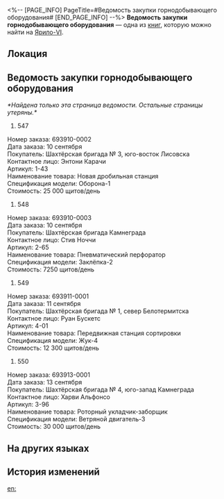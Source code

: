 <%-- [PAGE_INFO]
PageTitle=#Ведомость закупки горнодобывающего оборудования#
[END_PAGE_INFO] --%>
{{Дополнить}}
{{Книга Инфобокс
|id           = 005
|partIds      = 190105
|Название     = 
|Изображение  = Предмет Записи.png
|Мир          = Ярило-VI
|Томов        = 1
|Автор        = <!--нужно добавить-->
|Описание     = Утверждённый список горнодобывающего оборудования, письменное подтверждение того, что когда-то Подземье процветало, а здешние бизнесмены преуспевали.
|Том1         = {{tx}}
|Источник1    = {{tx|Отсутствует источник}}
|Персонажи    = 
|Фракции      = 
}}
'''Ведомость закупки горнодобывающего оборудования''' — одна из [[Книги|книг]], которую можно найти на [[Ярило-VI]].

==Локация==
{{Отметка карты|<!--название карты-->|<!--id отметки-->}}

==Ведомость закупки горнодобывающего оборудования==
''*Найдена только эта страница ведомости. Остальные страницы утеряны.*''

#547<br />
Номер заказа: 693910-0002<br />
Дата заказа: 10 сентября<br />
Покупатель: Шахтёрская бригада №&nbsp;3, юго-восток Лисовска<br />
Контактное лицо: Энтони Карачи<br />
Артикул: 1-43<br />
Наименование товара: Новая дробильная станция<br />
Спецификация модели: Оборона-1<br />
Стоимость: 25 000 щитов/день

#548<br />
Номер заказа: 693910-0003<br />
Дата заказа: 10 сентября<br />
Покупатель: Шахтёрская бригада Камнеграда<br />
Контактное лицо: Стив Ноччи<br />
Артикул: 2-65<br />
Наименование товара: Пневматический перфоратор<br />
Спецификация модели: Заклёпка-2<br />
Стоимость: 7250 щитов/день

#549<br />
Номер заказа: 693911-0001<br />
Дата заказа: 11 сентября<br />
Покупатель: Шахтёрская бригада №&nbsp;1, север Белотермитска<br />
Контактное лицо: Руан Бускетс<br />
Артикул: 4-01<br />
Наименование товара: Передвижная станция сортировки<br />
Спецификация модели: Жук-4<br />
Стоимость: 12 300 щитов/день

#550<br />
Номер заказа: 693913-0001<br />
Дата заказа: 13 сентября<br />
Покупатель: Шахтёрская бригада №&nbsp;4, юго-запад Камнеграда<br />
Контактное лицо: Харви Альфонсо<br />
Артикул: 3-96<br />
Наименование товара: Роторный укладчик-заборщик<br />
Спецификация модели: Ветряной двигатель-3<br />
Стоимость: 30 000 щитов/день

==На других языках==
{{На других языках
|en   = Mining Equipment Order List
|zhs  = 矿业机械订单列表
|zht  = 礦業機械訂單清單
|ja   = 鉱業機械発注リスト
|ko   = 광업 로봇 오더 리스트
|es   = Lista de pedidos de equipamiento minero
|fr   = Bon de commande d'équipement minier
|ru   = Ведомость закупки горнодобывающего оборудования
|th   = รายการสั่งซื้ออุปกรณ์เหมืองแร่
|vi   = Danh Sách Đặt Hàng Máy Móc Khai Khoáng
|de   = Bestellliste für Bergbauausrüstung
|id   = Daftar Pesanan Mesin Pertambangan
|pt   = Lista de Pedido de Equipamentos de Mineração
}}

==История изменений==
{{История изменений|3.5}}

[[en:]]